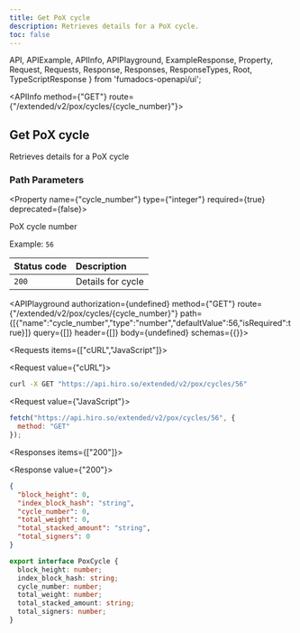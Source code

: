 ```yaml
---
title: Get PoX cycle
description: Retrieves details for a PoX cycle.
toc: false
---
```


  API,
  APIExample,
  APIInfo,
  APIPlayground,
  ExampleResponse,
  Property,
  Request,
  Requests,
  Response,
  Responses,
  ResponseTypes,
  Root,
  TypeScriptResponse
} from 'fumadocs-openapi/ui';

<Root>

<API>

<APIInfo method={"GET"} route={"/extended/v2/pox/cycles/{cycle_number}"}>

## Get PoX cycle

Retrieves details for a PoX cycle
### Path Parameters

<Property name={"cycle_number"} type={"integer"} required={true} deprecated={false}>

PoX cycle number

<span>Example: `56`</span>

</Property>

| Status code | Description |
| :------ | :------ |
| `200` | Details for cycle |

<APIPlayground authorization={undefined} method={"GET"} route={"/extended/v2/pox/cycles/{cycle_number}"} path={[{"name":"cycle_number","type":"number","defaultValue":56,"isRequired":true}]} query={[]} header={[]} body={undefined} schemas={{}}>

</APIPlayground>

</APIInfo>

<APIExample>

<Requests items={["cURL","JavaScript"]}>

<Request value={"cURL"}>

```bash
curl -X GET "https://api.hiro.so/extended/v2/pox/cycles/56"
```

</Request>

<Request value={"JavaScript"}>

```js
fetch("https://api.hiro.so/extended/v2/pox/cycles/56", {
  method: "GET"
});
```

</Request>

</Requests>

<Responses items={["200"]}>

<Response value={"200"}>

<ResponseTypes>

<ExampleResponse>

```json
{
  "block_height": 0,
  "index_block_hash": "string",
  "cycle_number": 0,
  "total_weight": 0,
  "total_stacked_amount": "string",
  "total_signers": 0
}
```

</ExampleResponse>

<TypeScriptResponse>

```ts
export interface PoxCycle {
  block_height: number;
  index_block_hash: string;
  cycle_number: number;
  total_weight: number;
  total_stacked_amount: string;
  total_signers: number;
}
```

</TypeScriptResponse>

</ResponseTypes>

</Response>

</Responses>

</APIExample>

</API>

</Root>
